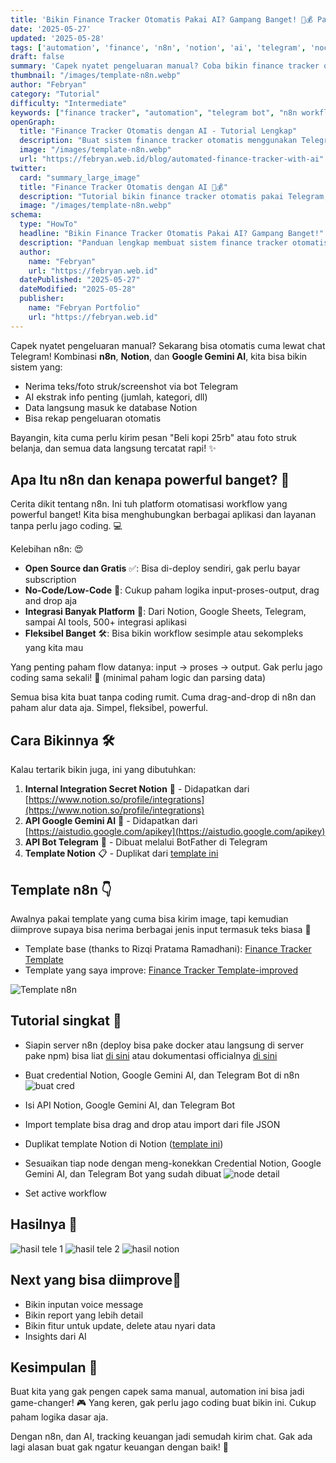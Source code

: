 ```yaml
---
title: 'Bikin Finance Tracker Otomatis Pakai AI? Gampang Banget! 🤖💰 Pakai Telegram, n8n, Gemini AI, Notion'
date: '2025-05-27'
updated: '2025-05-28'
tags: ['automation', 'finance', 'n8n', 'notion', 'ai', 'telegram', 'nocode', 'lowcode', 'gemini']
draft: false
summary: 'Capek nyatet pengeluaran manual? Coba bikin finance tracker otomatis pakai n8n, Notion, dan AI. Tinggal chat ke bot Telegram, semua data dirangkum AI dan langsung tercatat rapi di Notion! ✨'
thumbnail: "/images/template-n8n.webp"
author: "Febryan"
category: "Tutorial"
difficulty: "Intermediate"
keywords: ["finance tracker", "automation", "telegram bot", "n8n workflow", "notion database", "ai integration", "gemini ai", "expense tracking", "personal finance"]
openGraph:
  title: "Finance Tracker Otomatis dengan AI - Tutorial Lengkap"
  description: "Buat sistem finance tracker otomatis menggunakan Telegram Bot, n8n, Notion, dan Google Gemini AI. Catat pengeluaran jadi super mudah!"
  image: "/images/template-n8n.webp"
  url: "https://febryan.web.id/blog/automated-finance-tracker-with-ai"
twitter:
  card: "summary_large_image"
  title: "Finance Tracker Otomatis dengan AI 🤖💰"
  description: "Tutorial bikin finance tracker otomatis pakai Telegram, n8n, Notion & AI. Tinggal chat, data langsung tercatat rapi!"
  image: "/images/template-n8n.webp"
schema:
  type: "HowTo"
  headline: "Bikin Finance Tracker Otomatis Pakai AI? Gampang Banget!"
  description: "Panduan lengkap membuat sistem finance tracker otomatis menggunakan Telegram Bot, n8n workflow automation, Notion database, dan Google Gemini AI untuk tracking pengeluaran yang efisien."
  author:
    name: "Febryan"
    url: "https://febryan.web.id"
  datePublished: "2025-05-27"
  dateModified: "2025-05-28"
  publisher:
    name: "Febryan Portfolio"
    url: "https://febryan.web.id"
---
```

Capek nyatet pengeluaran manual? Sekarang bisa otomatis cuma lewat chat Telegram! Kombinasi **n8n**, **Notion**, dan **Google Gemini AI**, kita bisa bikin sistem yang:

- Nerima teks/foto struk/screenshot via bot Telegram  
- AI ekstrak info penting (jumlah, kategori, dll)  
- Data langsung masuk ke database Notion  
- Bisa rekap pengeluaran otomatis  

Bayangin, kita cuma perlu kirim pesan "Beli kopi 25rb" atau foto struk belanja, dan semua data langsung tercatat rapi! ✨

## Apa Itu n8n dan kenapa powerful banget? 🚀

Cerita dikit tentang n8n. Ini tuh platform otomatisasi workflow yang powerful banget! Kita bisa menghubungkan berbagai aplikasi dan layanan tanpa perlu jago coding. 💻

Kelebihan n8n: 😍
- **Open Source dan Gratis** ✅: Bisa di-deploy sendiri, gak perlu bayar subscription
- **No-Code/Low-Code** 🧩: Cukup paham logika input-proses-output, drag and drop aja
- **Integrasi Banyak Platform** 🔄: Dari Notion, Google Sheets, Telegram, sampai AI tools, 500+ integrasi aplikasi
- **Fleksibel Banget** 🛠️: Bisa bikin workflow sesimple atau sekompleks yang kita mau

Yang penting paham flow datanya: input → proses → output. Gak perlu jago coding sama sekali! 🙌 (minimal paham logic dan parsing data)

Semua bisa kita buat tanpa coding rumit. Cuma drag-and-drop di n8n dan paham alur data aja. Simpel, fleksibel, powerful.

## Cara Bikinnya 🛠️
Kalau tertarik bikin juga, ini yang dibutuhkan:

1. **Internal Integration Secret Notion** 🔑 - Didapatkan dari [https://www.notion.so/profile/integrations](https://www.notion.so/profile/integrations)
2. **API Google Gemini AI** 🤖 - Didapatkan dari [https://aistudio.google.com/apikey](https://aistudio.google.com/apikey)
3. **API Bot Telegram** 💬 - Dibuat melalui BotFather di Telegram
4. **Template Notion** 📋 - Duplikat dari [template ini](https://battle-option-f5f.notion.site/200241ec407a80b4818ad5a1052d2b3d?v=200241ec407a81358320000cf264c9ae)

## Template n8n 👇
Awalnya pakai template yang cuma bisa kirim image, tapi kemudian diimprove supaya bisa nerima berbagai jenis input termasuk teks biasa 🔄

- Template base (thanks to Rizqi Pratama Ramadhani): [Finance Tracker Template](https://n8n.io/workflows/3960-automated-financial-tracker-telegram-invoices-to-notion-with-gemini-ai-reports/)
- Template yang saya improve: [Finance Tracker Template-improved](
https://drive.google.com/file/d/1tXEibyZChlPpIT8cK2rTpw3sY8D9msgq/view?usp=sharing
)

![Template n8n](/images/template-n8n.webp)

## Tutorial singkat 📝
- Siapin server n8n (deploy bisa pake docker atau langsung di server pake npm) bisa liat [di sini](https://twnb.nbtrisna.my.id/n8n-docker-install/) atau dokumentasi officialnya [di sini](https://docs.n8n.io/hosting/)


- Buat credential Notion, Google Gemini AI, dan Telegram Bot di n8n
![buat cred](/images/buat-cred1.webp)

- Isi API Notion, Google Gemini AI, dan Telegram Bot
- Import template bisa drag and drop atau import dari file JSON
- Duplikat template Notion di Notion ([template ini](https://battle-option-f5f.notion.site/200241ec407a80b4818ad5a1052d2b3d?v=200241ec407a81358320000cf264c9ae))

- Sesuaikan tiap node dengan meng-konekkan Credential Notion, Google Gemini AI, dan Telegram Bot yang sudah dibuat
![node detail](/images/node-detail.webp)

- Set active workflow

## Hasilnya 👀
![hasil tele 1](/images/hasil1.webp)
![hasil tele 2](/images/hasil2.webp)
![hasil notion](/images/hasil-notion.webp)

## Next yang bisa diimprove🚀
- Bikin inputan voice message
- Bikin report yang lebih detail
- Bikin fitur untuk update, delete atau nyari data
- Insights dari AI

## Kesimpulan 🎯

Buat kita yang gak pengen capek sama manual, automation ini bisa jadi game-changer! 🎮 Yang keren, gak perlu jago coding buat bikin ini. Cukup paham logika dasar aja.

Dengan n8n, dan AI, tracking keuangan jadi semudah kirim chat. Gak ada lagi alasan buat gak ngatur keuangan dengan baik! 💪
